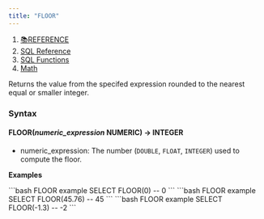 ```yaml
---
title: "FLOOR"
---
```


1. [📚REFERENCE](/reference)
2. [SQL Reference](/reference/sql-reference)
3. [SQL Functions](/reference/sql-reference/all-functions)
4. [Math](/reference/sql-reference/all-functions/math)

Returns the value from the specifed expression rounded to the nearest equal or smaller integer.

### Syntax

#### FLOOR(*numeric\_expression* NUMERIC) → INTEGER

* numeric\_expression: The number (`DOUBLE`, `FLOAT`, `INTEGER`) used to compute the floor.

**Examples**

<CodeGroup>
  ```bash FLOOR example
  SELECT FLOOR(0)
  -- 0
  ```
</CodeGroup>

<CodeGroup>
  ```bash FLOOR example
  SELECT FLOOR(45.76)
  -- 45
  ```
</CodeGroup>

<CodeGroup>
  ```bash FLOOR example
  SELECT FLOOR(-1.3)
  -- -2
  ```
</CodeGroup>
